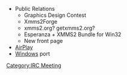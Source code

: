 * Public Relations
** Graphics Design Contest
** Xmms2Forge
** xmms2.org? getxmms2.org?
** Esperanza + XMMS2 Bundle for Win32
** New front page
* [[SoC:AirTunes | AirPlay]]
* [[Windows]] port

[[Category:IRC Meeting]]